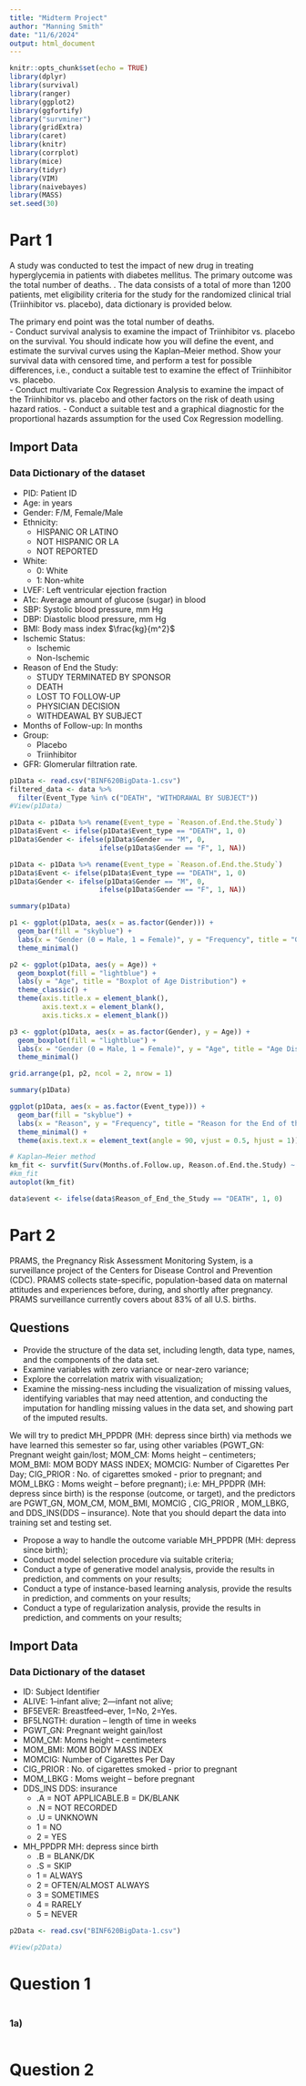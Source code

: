 ```yaml
---
title: "Midterm Project"
author: "Manning Smith"
date: "11/6/2024"
output: html_document
---
```


```r
knitr::opts_chunk$set(echo = TRUE)
library(dplyr)
library(survival)
library(ranger)
library(ggplot2)
library(ggfortify)
library("survminer")
library(gridExtra)
library(caret)
library(knitr)
library(corrplot)
library(mice)
library(tidyr)
library(VIM)
library(naivebayes)
library(MASS)
set.seed(30)
```
# Part 1

A study was conducted to test the impact of new drug in treating hyperglycemia in patients with diabetes mellitus.  The primary outcome was the total number of deaths.  . The data consists of a total of more than 1200 patients, met eligibility criteria for the study for the randomized clinical trial (Triinhibitor vs. placebo), data dictionary is provided below.

The primary end point was the total number of deaths.  
- Conduct survival analysis to examine the impact of Triinhibitor vs. placebo on the survival.  You should indicate how you will define the event, and estimate the survival curves using the Kaplan–Meier method.  Show your survival data with censored time, and perform a test for possible differences, i.e., conduct a suitable test to examine the effect of Triinhibitor vs. placebo.   
- Conduct multivariate Cox Regression Analysis to examine the impact of the Triinhibitor vs. placebo and other factors on the risk of death using hazard ratios.
- Conduct a suitable test and a graphical diagnostic for the proportional hazards assumption for the used Cox Regression modelling.


## Import Data
### Data Dictionary of the dataset
- PID:    Patient ID
- Age:    in years
- Gender:   F/M, Female/Male
- Ethnicity:
  - HISPANIC OR LATINO
  - NOT HISPANIC OR LA
  - NOT REPORTED
- White:
  - 0:  White
  - 1:  Non-white
- LVEF:   Left ventricular ejection fraction
- A1c:    Average amount of glucose (sugar) in blood
- SBP:    Systolic blood pressure,  mm Hg
- DBP:    Diastolic blood pressure,  mm Hg
- BMI:    Body mass index $\frac{kg}{m^2}$
- Ischemic Status:
  - Ischemic
  - Non-Ischemic
- Reason of End the Study:
  - STUDY TERMINATED BY SPONSOR
  - DEATH
  - LOST TO FOLLOW-UP
  - PHYSICIAN DECISION
  - WITHDEAWAL BY SUBJECT
- Months of Follow-up:  In months
- Group:
  - Placebo
  - Triinhibitor
- GFR:    Glomerular filtration rate.

```r
p1Data <- read.csv("BINF620BigData-1.csv")
filtered_data <- data %>%
  filter(Event_Type %in% c("DEATH", "WITHDRAWAL BY SUBJECT"))
#View(p1Data)
```

```r
p1Data <- p1Data %>% rename(Event_type = `Reason.of.End.the.Study`)
p1Data$Event <- ifelse(p1Data$Event_type == "DEATH", 1, 0)
p1Data$Gender <- ifelse(p1Data$Gender == "M", 0, 
                      ifelse(p1Data$Gender == "F", 1, NA))
```

```r
p1Data <- p1Data %>% rename(Event_type = `Reason.of.End.the.Study`)
p1Data$Event <- ifelse(p1Data$Event_type == "DEATH", 1, 0)
p1Data$Gender <- ifelse(p1Data$Gender == "M", 0, 
                      ifelse(p1Data$Gender == "F", 1, NA))
```

```r
summary(p1Data)

p1 <- ggplot(p1Data, aes(x = as.factor(Gender))) +
  geom_bar(fill = "skyblue") +
  labs(x = "Gender (0 = Male, 1 = Female)", y = "Frequency", title = "Gender Frequency") +
  theme_minimal()

p2 <- ggplot(p1Data, aes(y = Age)) +
  geom_boxplot(fill = "lightblue") +
  labs(y = "Age", title = "Boxplot of Age Distribution") +
  theme_classic() + 
  theme(axis.title.x = element_blank(), 
        axis.text.x = element_blank(), 
        axis.ticks.x = element_blank())

p3 <- ggplot(p1Data, aes(x = as.factor(Gender), y = Age)) +
  geom_boxplot(fill = "lightblue") +
  labs(x = "Gender (0 = Male, 1 = Female)", y = "Age", title = "Age Distribution by Gender") +
  theme_minimal()

grid.arrange(p1, p2, ncol = 2, nrow = 1)
```

```r
summary(p1Data)

ggplot(p1Data, aes(x = as.factor(Event_type))) +
  geom_bar(fill = "skyblue") +
  labs(x = "Reason", y = "Frequency", title = "Reason for the End of the Study") +
  theme_minimal() +
  theme(axis.text.x = element_text(angle = 90, vjust = 0.5, hjust = 1))
```


```r
# Kaplan–Meier method
km_fit <- survfit(Surv(Months.of.Follow.up, Reason.of.End.the.Study) ~ 1, data=p1Data)
#km_fit
autoplot(km_fit)

data$event <- ifelse(data$Reason_of_End_the_Study == "DEATH", 1, 0)
```

# Part 2

PRAMS, the Pregnancy Risk Assessment Monitoring System, is a surveillance project of the Centers for Disease Control and Prevention (CDC).  PRAMS collects state-specific, population-based data on maternal attitudes and experiences before, during, and shortly after pregnancy. PRAMS surveillance currently covers about 83% of all U.S. births.

## Questions
- Provide the structure of the data set, including length, data type, names, and the components of the data set.
- Examine variables with zero variance or near-zero variance;
- Explore the correlation matrix with visualization;
- Examine the missing-ness including the visualization of missing values, identifying variables that may need attention, and conducting the imputation for handling missing values in the data set, and showing part of the imputed results.

We will try to predict MH_PPDPR (MH: depress since birth) via methods we have learned this semester so far, using other variables (PGWT_GN: Pregnant weight gain/lost; MOM_CM:  Moms height – centimeters; MOM_BMI: MOM BODY MASS INDEX; MOMCIG:   Number of Cigarettes Per Day; CIG_PRIOR : No. of cigarettes smoked - prior to pregnant; and MOM_LBKG : Moms weight -- before pregnant); i.e: MH_PPDPR (MH: depress since birth) is the response (outcome, or target), and the predictors are PGWT_GN, MOM_CM, MOM_BMI, MOMCIG , CIG_PRIOR , MOM_LBKG, and DDS_INS(DDS – insurance).  Note that you should depart the data into training set and testing set.

- Propose a way to handle the outcome variable MH_PPDPR (MH: depress since birth);
- Conduct model selection procedure via suitable criteria;
- Conduct a type of generative model analysis, provide the results in prediction, and comments on your results;
- Conduct a type of instance-based learning analysis, provide the results in prediction, and comments on your results;
- Conduct a type of regularization analysis, provide the results in prediction, and comments on your results;

## Import Data
### Data Dictionary of the dataset
- ID:  Subject Identifier
- ALIVE:  1--infant alive; 2—infant not alive;
- BF5EVER: Breastfeed--ever, 1=No, 2=Yes.
- BF5LNGTH: duration -- length of time in weeks
- PGWT_GN: Pregnant weight gain/lost
- MOM_CM:  Moms height – centimeters
- MOM_BMI:  MOM BODY MASS INDEX
- MOMCIG:   Number of Cigarettes Per Day
- CIG_PRIOR : No. of cigarettes smoked - prior to pregnant 
- MOM_LBKG : Moms weight -- before pregnant
- DDS_INS DDS: insurance
  - .A = NOT APPLICABLE.B = DK/BLANK
  - .N = NOT RECORDED
  - .U = UNKNOWN
  - 1 = NO
  - 2 = YES
- MH_PPDPR MH: depress since birth
  - .B = BLANK/DK
  - .S = SKIP
  - 1 = ALWAYS
  - 2 = OFTEN/ALMOST ALWAYS
  - 3 = SOMETIMES
  - 4 = RARELY
  - 5 = NEVER

```r
p2Data <- read.csv("BINF620BigData-1.csv")

#View(p2Data)
```

# Question 1

```r

```

### 1a)

```r
```

\newpage
# Question 2

```r
```